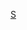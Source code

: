 {{Userbox
  |border-c = #8D608C
  |border-s = 1
  |id-c     = #8D608C
  |id-s     = 12
  |id-fc    = #000000
  |info-c   = #ffffff
  |info-s   = 10
  |info-fc  = #000000
  |id       = [[File:East_Asian_Cultural_Sphere.svg|45px]]
  |info     = 這個用戶是'''[[WikiProject:漢字文化圈|漢字文化圈專題]]'''的參與者。
}}<includeonly>{{namespace|User|[[Category:參與漢字文化圈專題的維基人|{{PAGENAME}}]]}}</includeonly>
<noinclude>
[[Category:專題用戶標誌模板|S]]
</noinclude>
